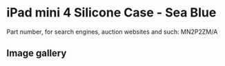 # iPad mini 4 Silicone Case - Sea Blue

Part number, for search engines, auction websites and such: MN2P2ZM/A

## Image gallery

<div style={{ width: "768px" }}>
  <GalleryComponent
    images={[
      {
        original: "/everysource/MN2P2",
        thumbnail: "/everypreview/MN2P2",
      },
      {
        original: "/everysource/MN2P2_AV1_GOLD",
        thumbnail: "/everypreview/MN2P2_AV1_GOLD",
      },
      {
        original: "/everysource/MN2P2_AV1_SILVER",
        thumbnail: "/everypreview/MN2P2_AV1_SILVER",
      },
      {
        original: "/everysource/MN2P2_AV1_SPACE_GRAY",
        thumbnail: "/everypreview/MN2P2_AV1_SPACE_GRAY",
      },
      {
        original: "/everysource/MN2P2_AV2",
        thumbnail: "/everypreview/MN2P2_AV2",
      },
      {
        original: "/everysource/MN2P2_AV3",
        thumbnail: "/everypreview/MN2P2_AV3",
      },
      {
        original: "/everysource/MN2P2_AV4",
        thumbnail: "/everypreview/MN2P2_AV4",
      }
    ]}
  />
</div>